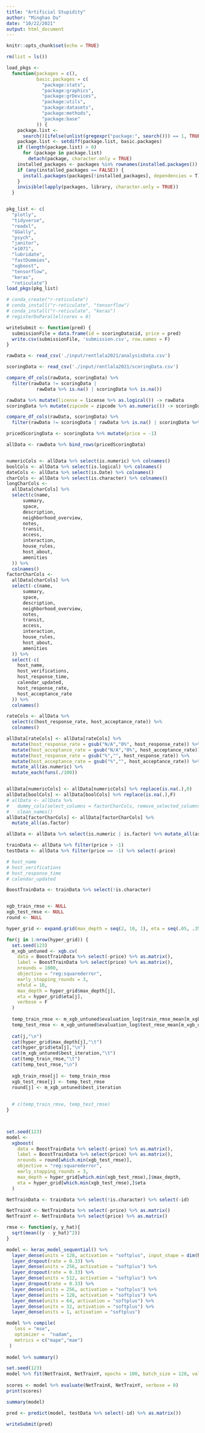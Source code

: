 ```yaml
---
title: "Artificial Stupidity"
author: "Minghao Du"
date: "10/22/2021"
output: html_document
---
```


```r
knitr::opts_chunk$set(echo = TRUE)
```

```r
rm(list = ls())

load_pkgs <-
  function(packages = c(),
           basic.packages = c(
             "package:stats",
             "package:graphics",
             "package:grDevices",
             "package:utils",
             "package:datasets",
             "package:methods",
             "package:base"
           )) {
    package.list <-
      search()[ifelse(unlist(gregexpr("package:", search())) == 1, TRUE, FALSE)]
    package.list <- setdiff(package.list, basic.packages)
    if (length(package.list) > 0)
      for (package in package.list)
        detach(package, character.only = TRUE)
    installed_packages <- packages %in% rownames(installed.packages())
    if (any(installed_packages == FALSE)) {
      install.packages(packages[!installed_packages], dependencies = T)
    }
    invisible(lapply(packages, library, character.only = TRUE))
  }


pkg_list <- c(
  "plotly", 
  "tidyverse", 
  "readxl", 
  "GGally", 
  "psych", 
  "janitor", 
  "e1071", 
  "lubridate", 
  "fastDummies", 
  "xgboost", 
  "tensorflow", 
  "keras", 
  "reticulate")
load_pkgs(pkg_list)

# conda_create("r-reticulate")
# conda_install("r-reticulate", "tensorflow")
# conda_install("r-reticulate", "keras")
# registerDoParallel(cores = 8)
```

```r
writeSubmit <- function(pred) {
  submissionFile = data.frame(id = scoringData$id, price = pred)
  write.csv(submissionFile, 'submission.csv', row.names = F)
}

rawData <- read_csv('./input/rentlala2021/analysisData.csv')

scoringData <- read_csv('./input/rentlala2021/scoringData.csv')

compare_df_cols(rawData, scoringData) %>%
  filter(rawData != scoringData |
           rawData %>% is.na() | scoringData %>% is.na())

rawData %>% mutate(license = license %>% as.logical()) -> rawData
scoringData %>% mutate(zipcode = zipcode %>% as.numeric()) -> scoringData

compare_df_cols(rawData, scoringData) %>%
  filter(rawData != scoringData | rawData %>% is.na() | scoringData %>% is.na())

pricedScoringData <- scoringData %>% mutate(price = -1)

allData <- rawData %>% bind_rows(pricedScoringData)


numericCols <- allData %>% select(is.numeric) %>% colnames()
boolCols <- allData %>% select(is.logical) %>% colnames()
dateCols <- allData %>% select(is.Date) %>% colnames()
charCols <- allData %>% select(is.character) %>% colnames()
longCharCols <-
  allData[charCols] %>% 
  select(c(name, 
      summary, 
      space, 
      description, 
      neighborhood_overview, 
      notes, 
      transit, 
      access, 
      interaction, 
      house_rules, 
      host_about, 
      amenities
  )) %>% 
  colnames()
factorCharCols <- 
  allData[charCols] %>% 
  select(-c(name, 
      summary, 
      space, 
      description, 
      neighborhood_overview, 
      notes, 
      transit, 
      access, 
      interaction, 
      house_rules, 
      host_about, 
      amenities
  )) %>% 
  select(-c(
    host_name, 
    host_verifications, 
    host_response_time, 
    calendar_updated, 
    host_response_rate, 
    host_acceptance_rate
  )) %>% 
  colnames()

rateCols <- allData %>% 
  select(c(host_response_rate, host_acceptance_rate)) %>% 
  colnames()

allData[rateCols] <- allData[rateCols] %>% 
  mutate(host_response_rate = gsub("N/A","0%", host_response_rate)) %>% 
  mutate(host_acceptance_rate = gsub("N/A","0%", host_acceptance_rate)) %>% 
  mutate(host_response_rate = gsub("%","", host_response_rate)) %>% 
  mutate(host_acceptance_rate = gsub("%","", host_acceptance_rate)) %>% 
  mutate_all(as.numeric) %>% 
  mutate_each(funs(./100))


allData[numericCols] <- allData[numericCols] %>% replace(is.na(.),0)
allData[boolCols] <- allData[boolCols] %>% replace(is.na(.),F)
# allData <- allData %>%
#   dummy_cols(select_columns = factorCharCols, remove_selected_columns = T) %>%
#   clean_names()
allData[factorCharCols] <- allData[factorCharCols] %>%
  mutate_all(as.factor)

allData <- allData %>% select(is.numeric | is.factor) %>% mutate_all(as.numeric) %>% mutate_at(vars(-price), funs(scale)) %>%  replace(is.na(.),0)

trainData <- allData %>% filter(price > -1)
testData <- allData %>% filter(price == -1) %>% select(-price)

# host_name
# host_verifications
# host_response_time
# calendar_updated

```


```r
BoostTrainData <- trainData %>% select(!is.character)


xgb_train_rmse <- NULL
xgb_test_rmse <- NULL
round <- NULL

hyper_grid <- expand.grid(max_depth = seq(2, 10, 1), eta = seq(.05, .35, .02))

for(j in 1:nrow(hyper_grid)) {
  set.seed(123)
  m_xgb_untuned <- xgb.cv(
    data = BoostTrainData %>% select(-price) %>% as.matrix(),
    label = BoostTrainData %>% select(price) %>% as.matrix(),
    nrounds = 1000,
    objective = "reg:squarederror",
    early_stopping_rounds = 3,
    nfold = 10,
    max_depth = hyper_grid$max_depth[j],
    eta = hyper_grid$eta[j], 
    verbose = F
  )
  
  temp_train_rmse <- m_xgb_untuned$evaluation_log$train_rmse_mean[m_xgb_untuned$best_iteration]
  temp_test_rmse <- m_xgb_untuned$evaluation_log$test_rmse_mean[m_xgb_untuned$best_iteration]
  
  cat(j,"\n")
  cat(hyper_grid$max_depth[j],"\t")
  cat(hyper_grid$eta[j],"\n")
  cat(m_xgb_untuned$best_iteration,"\t")
  cat(temp_train_rmse,"\t")
  cat(temp_test_rmse,"\n")
  
  xgb_train_rmse[j] <- temp_train_rmse
  xgb_test_rmse[j] <- temp_test_rmse 
  round[j] <- m_xgb_untuned$best_iteration
  
  
  # c(temp_train_rmse, temp_test_rmse)
}



set.seed(123)
model <-
  xgboost(
    data = BoostTrainData %>% select(-price) %>% as.matrix(),
    label = BoostTrainData %>% select(price) %>% as.matrix(),
    nrounds = round[which.min(xgb_test_rmse)],
    objective = "reg:squarederror",
    early_stopping_rounds = 3,
    max_depth = hyper_grid[which.min(xgb_test_rmse),]$max_depth,
    eta = hyper_grid[which.min(xgb_test_rmse),]$eta
  ) 

```




```r
NetTrainData <- trainData %>% select(!is.character) %>% select(-id)

NetTrainX <- NetTrainData %>% select(-price) %>% as.matrix() 
NetTrainY <- NetTrainData %>% select(price) %>% as.matrix()

rmse <- function(y, y_hat){
  sqrt(mean((y - y_hat)^2))
}

model <- keras_model_sequential() %>%
  layer_dense(units = 128, activation = "softplus", input_shape = dim(NetTrainX)[2]) %>%
  layer_dropout(rate = 0.33) %>%
  layer_dense(units = 256, activation = "softplus") %>%
  layer_dropout(rate = 0.33) %>%
  layer_dense(units = 512, activation = "softplus") %>%
  layer_dropout(rate = 0.33) %>%
  layer_dense(units = 256, activation = "softplus") %>%
  layer_dense(units = 128, activation = "softplus") %>%
  layer_dense(units = 64, activation = "softplus") %>%
  layer_dense(units = 32, activation = "softplus") %>%
  layer_dense(units = 1, activation = "softplus")

model %>% compile(
   loss = "mse",
   optimizer =  "nadam", 
   metrics = c("mape","mae")
 )
 
model %>% summary()
```

```r
set.seed(123)
model %>% fit(NetTrainX, NetTrainY, epochs = 100, batch_size = 128, validation_split = 0.2,verbose = 2)
 
scores <- model %>% evaluate(NetTrainX, NetTrainY, verbose = 0)
print(scores)
```


```r
summary(model)

pred <- predict(model, testData %>% select(-id) %>% as.matrix())

writeSubmit(pred)
```


```r

```



